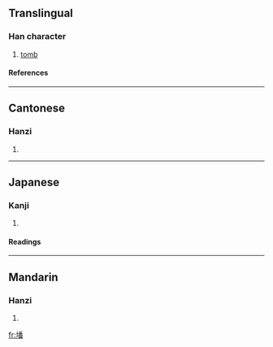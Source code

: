 ==Translingual==
===Han character===
{{Han char|rn=32|rad=土|as=12|sn=15|four=4216<sub>9</sub>|canj=土竹木田 (GHDW)}}
# [[tomb]]
====References====
{{Han ref|kx=0238.380|dkj=05467|dj=0477.220|hdz=10488.150|uh=58A6|ud=22694|bh=BC5C|bd=48220}}
----
==Cantonese==
===Hanzi===
{{yue-hanzi|jyut=|y=faan4}}
# {{defn|Cantonese}}
----
==Japanese==
===Kanji===
{{ja-kanji|grade=|rs=土12}}
# {{defn|Japanese}} 
====Readings====
{{ja-readings|on=[[はん]] (han), [[ほん]] (hon)|kun=[[つか]] (tsuka)}}
----
==Mandarin==
===Hanzi===
{{cmn-hanzi|pin=[[fán]] (fan2)|wg=fan<sup>2</sup>}}
# {{defn|Mandarin}}

[[fr:墦]]